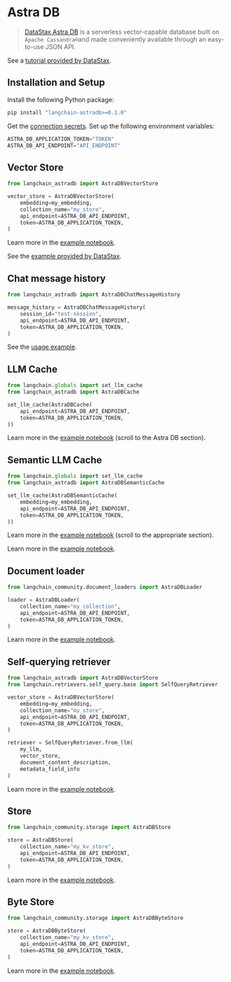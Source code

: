 # Astra DB

> [DataStax Astra DB](https://docs.datastax.com/en/astra/home/astra.html) is a serverless 
> vector-capable database built on `Apache Cassandra®`and made conveniently available
> through an easy-to-use JSON API.

See a [tutorial provided by DataStax](https://docs.datastax.com/en/astra/astra-db-vector/tutorials/chatbot.html).

## Installation and Setup

Install the following Python package:
```bash
pip install "langchain-astradb>=0.1.0"
```

Get the [connection secrets](https://docs.datastax.com/en/astra/astra-db-vector/get-started/quickstart.html).
Set up the following environment variables:

```python
ASTRA_DB_APPLICATION_TOKEN="TOKEN"
ASTRA_DB_API_ENDPOINT="API_ENDPOINT"
```

## Vector Store

```python
from langchain_astradb import AstraDBVectorStore

vector_store = AstraDBVectorStore(
    embedding=my_embedding,
    collection_name="my_store",
    api_endpoint=ASTRA_DB_API_ENDPOINT,
    token=ASTRA_DB_APPLICATION_TOKEN,
)
```

Learn more in the [example notebook](/docs/integrations/vectorstores/astradb).

See the [example provided by DataStax](https://docs.datastax.com/en/astra/astra-db-vector/integrations/langchain.html).

## Chat message history

```python
from langchain_astradb import AstraDBChatMessageHistory

message_history = AstraDBChatMessageHistory(
    session_id="test-session",
    api_endpoint=ASTRA_DB_API_ENDPOINT,
    token=ASTRA_DB_APPLICATION_TOKEN,
)
```

See the [usage example](/docs/integrations/memory/astradb_chat_message_history#example).

## LLM Cache

```python
from langchain.globals import set_llm_cache
from langchain_astradb import AstraDBCache

set_llm_cache(AstraDBCache(
    api_endpoint=ASTRA_DB_API_ENDPOINT,
    token=ASTRA_DB_APPLICATION_TOKEN,
))
```

Learn more in the [example notebook](/docs/integrations/llms/llm_caching#astra-db-caches) (scroll to the Astra DB section).


## Semantic LLM Cache

```python
from langchain.globals import set_llm_cache
from langchain_astradb import AstraDBSemanticCache

set_llm_cache(AstraDBSemanticCache(
    embedding=my_embedding,
    api_endpoint=ASTRA_DB_API_ENDPOINT,
    token=ASTRA_DB_APPLICATION_TOKEN,
))
```

Learn more in the [example notebook](/docs/integrations/llms/llm_caching#astra-db-caches) (scroll to the appropriate section).

Learn more in the [example notebook](/docs/integrations/memory/astradb_chat_message_history).

## Document loader

```python
from langchain_community.document_loaders import AstraDBLoader

loader = AstraDBLoader(
    collection_name="my_collection",
    api_endpoint=ASTRA_DB_API_ENDPOINT,
    token=ASTRA_DB_APPLICATION_TOKEN,
)
```

Learn more in the [example notebook](/docs/integrations/document_loaders/astradb).

## Self-querying retriever

```python
from langchain_astradb import AstraDBVectorStore
from langchain.retrievers.self_query.base import SelfQueryRetriever

vector_store = AstraDBVectorStore(
    embedding=my_embedding,
    collection_name="my_store",
    api_endpoint=ASTRA_DB_API_ENDPOINT,
    token=ASTRA_DB_APPLICATION_TOKEN,
)

retriever = SelfQueryRetriever.from_llm(
    my_llm,
    vector_store,
    document_content_description,
    metadata_field_info
)
```

Learn more in the [example notebook](/docs/integrations/retrievers/self_query/astradb).

## Store

```python
from langchain_community.storage import AstraDBStore

store = AstraDBStore(
    collection_name="my_kv_store",
    api_endpoint=ASTRA_DB_API_ENDPOINT,
    token=ASTRA_DB_APPLICATION_TOKEN,
)
```

Learn more in the [example notebook](/docs/integrations/stores/astradb#astradbstore).

## Byte Store

```python
from langchain_community.storage import AstraDBByteStore

store = AstraDBByteStore(
    collection_name="my_kv_store",
    api_endpoint=ASTRA_DB_API_ENDPOINT,
    token=ASTRA_DB_APPLICATION_TOKEN,
)
```

Learn more in the [example notebook](/docs/integrations/stores/astradb#astradbbytestore).
